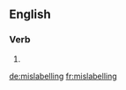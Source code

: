 ==English==

===Verb===
{{head|en}}

# {{present participle of|mislabel|lang=en}}

[[de:mislabelling]]
[[fr:mislabelling]]